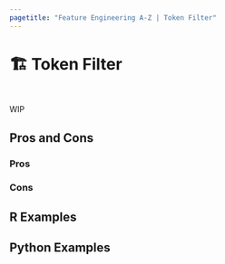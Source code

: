 ```yaml
---
pagetitle: "Feature Engineering A-Z | Token Filter"
---
```


# 🏗️ Token Filter {#sec-text-filter}

::: {style="visibility: hidden; height: 0px;"}
## Token Filter
:::

WIP

## Pros and Cons

### Pros

### Cons

## R Examples

## Python Examples
